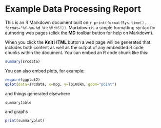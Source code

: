 Example Data Processing Report
========================================================

This is an R Markdown document built on `r print(format(Sys.time(), format="%Y-%m-%d %H:%M:%S"))`. Markdown is a simple formatting syntax for authoring web pages (click the **MD** toolbar button for help on Markdown).

When you click the **Knit HTML** button a web page will be generated that includes both content as well as the output of any embedded R code chunks within the document. You can embed an R code chunk like this:

```r
summary(srcdata)
```

You can also embed plots, for example:

```r
require(ggplot2)
qplot(data=srcdata, x=mpg, y=lp100km, geom="point")
```

and things generated elsewhere

```r
summarytable
```

and graphs

```r
print(summaryplot)
```
